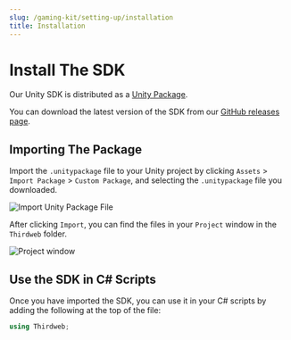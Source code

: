 ```yaml
---
slug: /gaming-kit/setting-up/installation
title: Installation
---
```



# Install The SDK

Our Unity SDK is distributed as a [Unity Package](https://docs.unity3d.com/Manual/PackagesList.html).

You can download the latest version of the SDK from our [GitHub releases page](https://github.com/thirdweb-dev/unity-sdk/releases).

<div className="row">
  <div className="col col--12" style={{ padding: 8 }}>
    <QuickstartCard
      name="Download The Unity Package File"
      link="https://github.com/thirdweb-dev/unity-sdk/releases"
      image="/assets/languages/unity.webp"
    />
  </div>
</div>

## Importing The Package

Import the `.unitypackage` file to your Unity project by clicking `Assets` > `Import Package` > `Custom Package`, and
selecting the `.unitypackage` file you downloaded.

![Import Unity Package File](https://cdn.hashnode.com/res/hashnode/image/upload/v1668212676064/H5BffjB17.png)

After clicking `Import`, you can find the files in your `Project` window in the `Thirdweb` folder.

![Project window](https://cdn.hashnode.com/res/hashnode/image/upload/v1668213194792/Zl_10OQCV.png)

## Use the SDK in C# Scripts

Once you have imported the SDK, you can use it in your C# scripts by adding the following at the top of the file:

```csharp
using Thirdweb;
```
